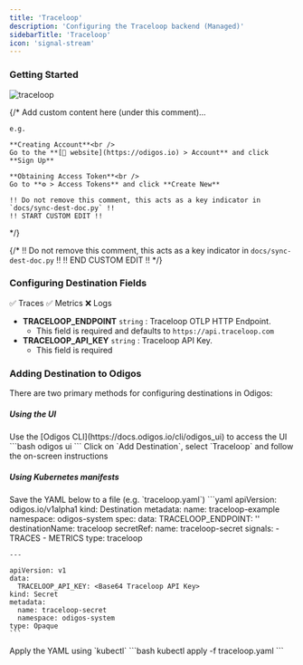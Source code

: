 ```yaml
---
title: 'Traceloop'
description: 'Configuring the Traceloop backend (Managed)'
sidebarTitle: 'Traceloop'
icon: 'signal-stream'
---
```


### Getting Started

<img src="https://d15jtxgb40qetw.cloudfront.net/traceloop.svg" alt="traceloop" className="not-prose h-20" />

{/*
    Add custom content here (under this comment)...

    e.g.

    **Creating Account**<br />
    Go to the **[🔗 website](https://odigos.io) > Account** and click **Sign Up**

    **Obtaining Access Token**<br />
    Go to **⚙️ > Access Tokens** and click **Create New**

    !! Do not remove this comment, this acts as a key indicator in `docs/sync-dest-doc.py` !!
    !! START CUSTOM EDIT !!
*/}

{/*
    !! Do not remove this comment, this acts as a key indicator in `docs/sync-dest-doc.py` !!
    !! END CUSTOM EDIT !!
*/}

### Configuring Destination Fields

<Accordion title="Supported Signals:">
  ✅ Traces
  ✅ Metrics
  ❌ Logs
</Accordion>

- **TRACELOOP_ENDPOINT** `string` : Traceloop OTLP HTTP Endpoint.
  - This field is required and defaults to `https://api.traceloop.com`
- **TRACELOOP_API_KEY** `string` : Traceloop API Key.
  - This field is required

### Adding Destination to Odigos

There are two primary methods for configuring destinations in Odigos:

##### **Using the UI**

<Steps>
  <Step>
    Use the [Odigos CLI](https://docs.odigos.io/cli/odigos_ui) to access the UI
    ```bash
    odigos ui
    ```
  </Step>
  <Step>
    Click on `Add Destination`, select `Traceloop` and follow the on-screen instructions
  </Step>
</Steps>

##### **Using Kubernetes manifests**

<Steps>
  <Step>
    Save the YAML below to a file (e.g. `traceloop.yaml`)
    ```yaml
    apiVersion: odigos.io/v1alpha1
    kind: Destination
    metadata:
      name: traceloop-example
      namespace: odigos-system
    spec:
      data:
        TRACELOOP_ENDPOINT: '<Traceloop OTLP HTTP Endpoint (default: https://api.traceloop.com)>'
      destinationName: traceloop
      secretRef:
        name: traceloop-secret
      signals:
      - TRACES
      - METRICS
      type: traceloop

    ---

    apiVersion: v1
    data:
      TRACELOOP_API_KEY: <Base64 Traceloop API Key>
    kind: Secret
    metadata:
      name: traceloop-secret
      namespace: odigos-system
    type: Opaque
    ```
  </Step>
  <Step>
    Apply the YAML using `kubectl`
    ```bash
    kubectl apply -f traceloop.yaml
    ```
  </Step>
</Steps>